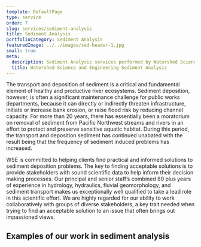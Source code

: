 ```yaml
---
template: DefaultPage
type: service
order: 7
slug: services/sediment-analysis
title: Sediment Analysis
portfolioCategory: Sediment Analysis
featuredImage: ../../images/sed-header-1.jpg
small: true
meta:
  description: Sediment Analysis services performed by Watershed Science and Engineering
  title: Watershed Science and Engineering Sediment Analysis
---
```


The transport and deposition of sediment is a critical and fundamental element of healthy and productive river ecosystems. Sediment deposition, however, is often a significant maintenance challenge for public works departments, because it can directly or indirectly threaten infrastructure, initiate or increase bank erosion, or raise flood risk by reducing channel capacity. For more than 20 years, there has essentially been a moratorium on removal of sediment from Pacific Northwest streams and rivers in an effort to protect and preserve sensitive aquatic habitat. During this period, the transport and deposition sediment has continued unabated with the result being that the frequency of sediment induced problems has increased.

WSE is committed to helping clients find practical and informed solutions to sediment deposition problems. The key to finding acceptable solutions is to provide stakeholders with sound scientific data to help inform their decision making processes. Our principal and senior staff’s combined 80 plus years of experience in hydrology, hydraulics, fluvial geomorphology, and sediment transport makes us exceptionally well qualified to take a lead role in this scientific effort. We are highly regarded for our ability to work collaboratively with groups of diverse stakeholders, a key trait needed when trying to find an acceptable solution to an issue that often brings out impassioned views.

## Examples of our work in sediment analysis
